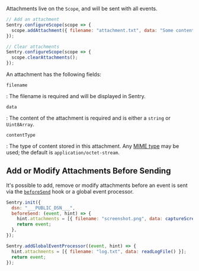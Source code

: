 Attachments live on the `Scope`, and will be sent with all events.

```javascript
// Add an attachment
Sentry.configureScope(scope => {
  scope.addAttachment({ filename: "attachment.txt", data: "Some content" });
});

// Clear attachments
Sentry.configureScope(scope => {
  scope.clearAttachments();
});
```

An attachment has the following fields:

`filename`

: The filename is required and will be displayed in Sentry.

`data`

: The content of the attachment is required and is either a `string` or `Uint8Array`.

`contentType`

: The type of content stored in this attachment. Any [MIME
type](https://www.iana.org/assignments/media-types/media-types.xhtml) may be
used; the default is `application/octet-stream`.

## Add or Modify Attachments Before Sending

It's possible to add, remove or modify attachments before an event is sent via
the [`beforeSend`](/platform-redirect/?next=/configuration/options/#before-send)
hook or a global event processor.

```javascript
Sentry.init({
  dsn: "___PUBLIC_DSN___",
  beforeSend: (event, hint) => {
    hint.attachments = [{ filename: "screenshot.png", data: captureScreen() }];
    return event;
  },
});

Sentry.addGlobalEventProcessor((event, hint) => {
  hint.attachments = [{ filename: "log.txt", data: readLogFile() }];
  return event;
});
```
